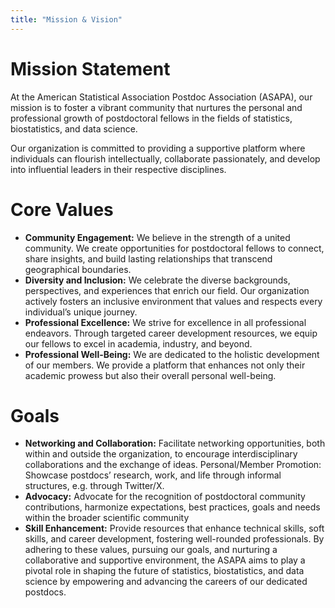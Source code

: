 ```yaml
---
title: "Mission & Vision"
---
```


# Mission Statement

At the American Statistical Association Postdoc Association (ASAPA), our mission is to foster a vibrant community that nurtures the personal and professional growth of postdoctoral fellows in the fields of statistics, biostatistics, and data science.

Our organization is committed to providing a supportive platform where individuals can flourish intellectually, collaborate passionately, and develop into influential leaders in their respective disciplines. 

# Core Values

* __Community Engagement:__ We believe in the strength of a united community. We create opportunities for postdoctoral fellows to connect, share insights, and build lasting relationships that transcend geographical boundaries.
* __Diversity and Inclusion:__ We celebrate the diverse backgrounds, perspectives, and experiences that enrich our field. Our organization actively fosters an inclusive environment that values and respects every individual's unique journey. 
* __Professional Excellence:__ We strive for excellence in all professional endeavors. Through targeted career development resources, we equip our fellows to excel in academia, industry, and beyond.
* __Professional Well-Being:__ We are dedicated to the holistic development of our members. We provide a platform that enhances not only their academic prowess but also their overall personal well-being. 


# Goals

* __Networking and Collaboration:__ Facilitate networking opportunities, both within and outside the organization, to encourage interdisciplinary collaborations and the exchange of ideas. Personal/Member Promotion: Showcase postdocs’ research, work, and life through informal structures, e.g. through Twitter/X. 
* __Advocacy:__ Advocate for the recognition of postdoctoral community contributions, harmonize expectations, best practices, goals and needs within the broader scientific community 
* __Skill Enhancement:__ Provide resources that enhance technical skills, soft skills, and career development, fostering well-rounded professionals. By adhering to these values, pursuing our goals, and nurturing a collaborative and supportive environment, the ASAPA aims to play a pivotal role in shaping the future of statistics, biostatistics, and data science by empowering and advancing the careers of our dedicated postdocs.
